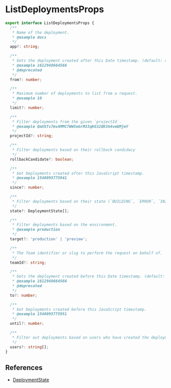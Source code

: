 # ListDeploymentsProps

```typescript
export interface ListDeploymentsProps {
  /**
   * Name of the deployment.
   * @example docs
   */
  app?: string;

  /**
   * Gets the deployment created after this Date timestamp. (default: current time)
   * @example 1612948664566
   * @deprecated
   */
  from?: number;

  /**
   * Maximum number of deployments to list from a request.
   * @example 10
   */
  limit?: number;

  /**
   * Filter deployments from the given `projectId`.
   * @example QmXGTs7mvAMMC7WW5ebrM33qKG32QK3h4vmQMjmY
   */
  projectId?: string;

  /**
   * Filter deployments based on their rollback candidacy
   */
  rollbackCandidate?: boolean;

  /**
   * Get Deployments created after this JavaScript timestamp.
   * @example 1540095775941
   */
  since?: number;

  /**
   * Filter deployments based on their state (`BUILDING`, `ERROR`, `INITIALIZING`, `QUEUED`, `READY`, `CANCELED`)
   */
  state?: DeploymentState[];

  /**
   * Filter deployments based on the environment.
   * @example production
   */
  target?: 'production' | 'preview';

  /**
   * The Team identifier or slug to perform the request on behalf of.
   */
  teamId?: string;

  /**
   * Gets the deployment created before this Date timestamp. (default: current time)
   * @example 1612948664566
   * @deprecated
   */
  to?: number;

  /**
   * Get Deployments created before this JavaScript timestamp.
   * @example 1540095775951
   */
  until?: number;

  /**
   * Filter out deployments based on users who have created the deployment.
   */
  users?: string[];
}
```

## References

- [DeploymentState](/docs/types/common/DeploymentState)
